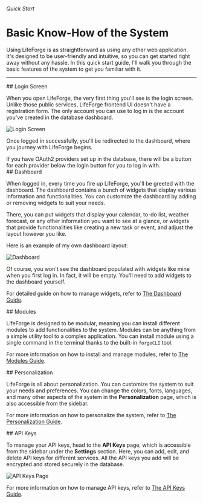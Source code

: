 
###### Quick Start

# Basic Know-How of the System

Using LifeForge is as straightforward as using any other web application. It's designed to be user-friendly and intuitive, so you can get started right away without any hassle. In this quick start guide, I'll walk you through the basic features of the system to get you familiar with it.

---

<section id="login-screen">
## Login Screen

When you open LifeForge, the very first thing you'll see is the login screen. Unlike those public services, LifeForge frontend UI doesn't have a registration form. The only account you can use to log in is the account you've created in the database dashboard.

![Login Screen](https://raw.githubusercontent.com/Lifeforge-app/lifeforge-docs-media/main/assets/user-quick-start/login-screen.webp)

Once logged in successfully, you'll be redirected to the dashboard, where you journey with LifeForge begins.

<Note>
  If you have OAuth2 providers set up in the database, there will be a button
  for each provider below the login button for you to log in with.
</Note>

</section>

<section id="dashboard">
## Dashboard

When logged in, every time you fire up LifeForge, you'll be greeted with the dashboard. The dashboard contains a bunch of widgets that display various information and functionalities. You can customize the dashboard by adding or removing widgets to suit your needs.

There, you can put widgets that display your calendar, to-do list, weather forecast, or any other information you want to see at a glance, or widgets that provide functionalities like creating a new task or event, and adjust the layout however you like.

Here is an example of my own dashboard layout:

![Dashboard](https://raw.githubusercontent.com/Lifeforge-app/lifeforge-docs-media/main/assets/user-quick-start/dashboard-example.webp)

Of course, you won't see the dashboard populated with widgets like mine when you first log in. In fact, it will be empty. You'll need to add widgets to the dashboard yourself.

For detailed guide on how to manage widgets, refer to [The Dashboard Guide](/user-guide/dashboard).

</section>

<section id="modules">
## Modules

LifeForge is designed to be modular, meaning you can install different modules to add functionalities to the system. Modules can be anything from a simple utility tool to a complex application. You can install module using a single command in the terminal thanks to the built-in <code>forgeCLI</code> tool.

For more information on how to install and manage modules, refer to [The Modules Guide](/user-guide/modules).

</section>

<section id="personalization">
## Personalization

LifeForge is all about personalization. You can customize the system to suit your needs and preferences. You can change the colors, fonts, languages, and many other aspects of the system in the **Personalization** page, which is also accessible from the sidebar.

For more information on how to personalize the system, refer to [The Personalization Guide](/user-guide/personalization).

</section>

<section id="api-keys">
## API Keys

To manage your API keys, head to the **API Keys** page, which is accessible from the sidebar under the **Settings** section. Here, you can add, edit, and delete API keys for different services. All the API keys you add will be encrypted and stored securely in the database.

![API Keys Page](https://raw.githubusercontent.com/Lifeforge-app/lifeforge-docs-media/main/assets/user-quick-start/api-keys-example.webp)


For more information on how to manage API keys, refer to [The API Keys Guide](/user-guide/api-keys).

</section>
